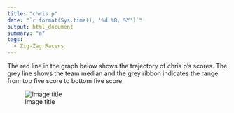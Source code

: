 ```yaml
---
title: "chris p"
date: "`r format(Sys.time(), '%d %B, %Y')`"
output: html_document
summary: "a"
tags:
  - Zig-Zag Racers
---
```


The red line in the graph below shows the trajectory of chris p's scores. The grey line shows the team median and the grey ribbon indicates the range from top five score to bottom five score.

![Image title](chrisp.jpg)
